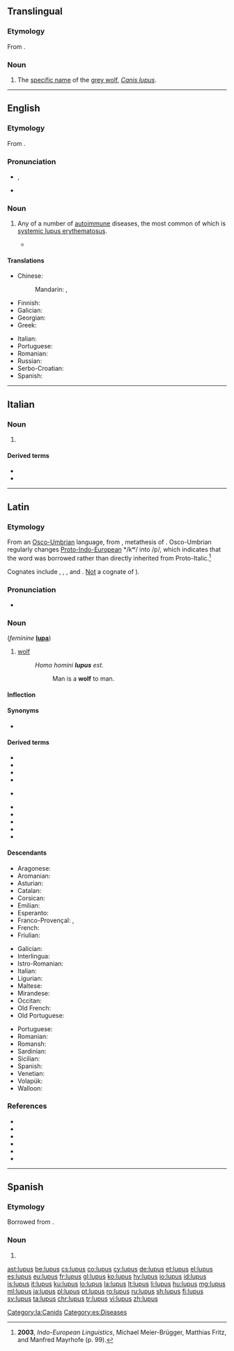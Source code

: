 {{also|Lupus|lúpus}}
==Translingual==

===Etymology===
From {{etyl|la|mul}} {{m|la|lupus||wolf}}.

===Noun===
{{head|mul|noun}}

# The [[specific name]] of the [[grey wolf]], ''[[Canis lupus]]''.

----

==English==

===Etymology===
From {{etyl|la|en}} {{m|la|lupus||wolf}}.

===Pronunciation===
* {{enPR|lo͝o'pəs}}, {{IPA|/ˈluːpəs/|lang=en}}
* {{rhymes|uːpəs|lang=en}}

===Noun===
{{en-noun|-}}

# {{lb|en|pathology}} Any of a number of [[autoimmune]] diseases, the most common of which is [[systemic lupus erythematosus]].
#* {{quote-video|actor={{w|Conan O'Brien}}|title=Conan Visits Taco Bell|url=https://www.youtube.com/watch?v=LYpKwt4Za_4&nohtml5=False|series=Conan|publisher=Team Coco|date=January 21 2015|time=00:05:15|passage=You like the name ''quesalupa''? That is a little like "case of '''lupus'''". I just keep thinking about that.}}
====Translations====
{{trans-top|autoimmune disease}}
* Chinese:
*: Mandarin: {{t+|cmn|狼瘡|sc=Hani}}, {{t+|cmn|狼疮|tr=lángchuāng|sc=Hani}}
* Finnish: {{t+|fi|lupus}}
* Galician: {{t+|gl|lupus|m}}
* Georgian: {{t|ka|მგლურა|sc=Geor}}
* Greek: {{t+|el|λύκος|m}}
{{trans-mid}}
* Italian: {{t+|it|lupus|m}}
* Portuguese: {{t|pt|lúpus|m}}
* Romanian: {{t+|ro|lupus|n}}
* Russian: {{t+|ru|волча́нка|f}}
* Serbo-Croatian: {{t+|sh|zverinac|m}}
* Spanish: {{t+|es|lupus|m}}
{{trans-bottom}}

----

==Italian==

===Noun===
{{head|it|noun|g=m|invariable}}

# {{lb|it|disease}} {{l|en|lupus}}

====Derived terms====
* {{l|it|lupico}}
* {{l|it|lupoma}}

----

==Latin==
{{wikipedia|lang=la}}

===Etymology===
From an [[Osco-Umbrian]] language, from {{der|la|itc-pro|*lukʷos}}, metathesis of {{der|la|ine-pro|*wĺ̥kʷos}}. Osco-Umbrian regularly changes [[Proto-Indo-European]] */kʷ/ into /p/, which indicates that the word was borrowed rather than directly inherited from Proto-Italic.<ref>'''2003''', ''Indo-European Linguistics'', Michael Meier-Brügger, Matthias Fritz, and Manfred Mayrhofe (p. 99).</ref>

Cognates include {{cog|grc|λύκος}}, {{cog|sa|वृकः}}, {{cog|ang|wulf}}, and {{cog|ru|волк}}. [[vulpes#Etymology|Not]] a cognate of {{m|la|volpēs||fox}}).

===Pronunciation===
* {{la-IPA|lupus}}

===Noun===
{{la-noun|new=1|lupus|lupī|m|second}} (''feminine'' '''[[lupa#Latin|lupa]]''')

# [[wolf]]
#: ''Homo homini '''lupus''' est.''
#:: Man is a '''wolf''' to man.

====Inflection====
{{la-decl-2nd|lup}}

====Synonyms====
* {{l|la|hirpus}}

====Derived terms====
{{top2}}
* {{l|la|agnum lupō ēripere velle||to wish the impossible, literally: to wish to rescue a lamb from a wolf}}
* {{l|la|homō hominī lupus}}
* {{l|la|lupārius}}
* {{l|la|lupātus}}
* {{l|la|lupellus}} {{qualifier|Medieval Latin}}
{{mid2}}
* {{l|la|Lupercus}}
* {{l|la|lupīnus}}
* {{l|la|Lupus}}
* {{l|la|lupus in fābulā}}
* {{l|la|lupus in sermōne}}
{{bottom}}

====Descendants====
{{top3}}
* Aragonese: {{l|an|lupo}}
* Aromanian: {{l|rup|lup}}
* Asturian: {{l|ast|llobu}}
* Catalan: {{l|ca|llop}}
* Corsican: {{l|co|lupu}}
* Emilian: {{l|egl|låuv}}
* Esperanto: {{l|eo|lupo}}
* Franco-Provençal: {{l|frp|lop}}, {{l|frp|luef}}
* French: {{l|fr|loup}}
* Friulian: {{l|fur|lôf}}
{{mid3}}
* Galician: {{l|gl|lobo}}
* Interlingua: {{l|ia|lupo}}
* Istro-Romanian: {{l|ruo|lup}}
* Italian: {{l|it|lupo}}
* Ligurian: {{l|lij|lô}}
* Maltese: {{l|mt|lupu}}
* Mirandese: {{l|mwl|lhobo}}
* Occitan: {{l|oc|lop}}
* Old French: {{l|fro|leu}}
* Old Portuguese: {{l|roa-opt|lobo}}
{{mid3}}

* Portuguese: {{l|pt|lobo}}
* Romanian: {{l|ro|lup}}
* Romansh: {{l|rm|luf}}
* Sardinian: {{l|sc|lupu}}
* Sicilian: {{l|scn|lupu}}
* Spanish: {{l|es|lobo}}
* Venetian: {{l|vec|lóvo}}
* Volapük: {{l|vo|lup}}
* Walloon: {{l|wa|leu}}
{{bottom}}

[[Category:la:Canids]]

===References===
* {{R:L&S}}
* {{R:Elementary Lewis}}
* {{R:du Cange}}
* {{R:Gaffiot}}
* {{R:Peck}}
* {{R:Smith's Persons}}
<references />

----

==Spanish==
{{wikipedia|lang=es}}

===Etymology===
Borrowed from {{etyl|la|es}} {{m|la|lupus}}.

===Noun===
{{es-noun|m|-}}

# {{l|en|lupus}}

[[Category:es:Diseases]]

[[ast:lupus]]
[[be:lupus]]
[[cs:lupus]]
[[co:lupus]]
[[cy:lupus]]
[[de:lupus]]
[[et:lupus]]
[[el:lupus]]
[[es:lupus]]
[[eu:lupus]]
[[fr:lupus]]
[[gl:lupus]]
[[ko:lupus]]
[[hy:lupus]]
[[io:lupus]]
[[id:lupus]]
[[is:lupus]]
[[it:lupus]]
[[ku:lupus]]
[[lo:lupus]]
[[la:lupus]]
[[lt:lupus]]
[[li:lupus]]
[[hu:lupus]]
[[mg:lupus]]
[[ml:lupus]]
[[ja:lupus]]
[[pl:lupus]]
[[pt:lupus]]
[[ro:lupus]]
[[ru:lupus]]
[[sh:lupus]]
[[fi:lupus]]
[[sv:lupus]]
[[ta:lupus]]
[[chr:lupus]]
[[tr:lupus]]
[[vi:lupus]]
[[zh:lupus]]